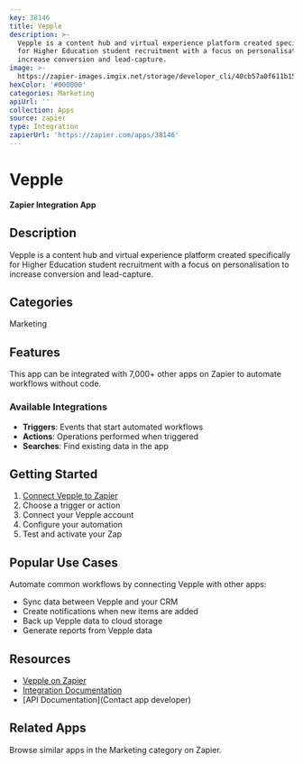 ```yaml
---
key: 38146
title: Vepple
description: >-
  Vepple is a content hub and virtual experience platform created specifically
  for Higher Education student recruitment with a focus on personalisation to
  increase conversion and lead-capture.
image: >-
  https://zapier-images.imgix.net/storage/developer_cli/40cb57a0f611b15100a41bcb3d1d9c65.png?auto=format%2Ccompress&ixlib=python-3.0.0&q=50
hexColor: '#000000'
categories: Marketing
apiUrl: ''
collection: Apps
source: zapier
type: Integration
zapierUrl: 'https://zapier.com/apps/38146'
---
```

# Vepple

**Zapier Integration App**

## Description

Vepple is a content hub and virtual experience platform created specifically for Higher Education student recruitment with a focus on personalisation to increase conversion and lead-capture.

## Categories

Marketing

## Features

This app can be integrated with 7,000+ other apps on Zapier to automate workflows without code.

### Available Integrations

- **Triggers**: Events that start automated workflows
- **Actions**: Operations performed when triggered
- **Searches**: Find existing data in the app

## Getting Started

1. [Connect Vepple to Zapier](https://zapier.com/apps/38146)
2. Choose a trigger or action
3. Connect your Vepple account
4. Configure your automation
5. Test and activate your Zap

## Popular Use Cases

Automate common workflows by connecting Vepple with other apps:

- Sync data between Vepple and your CRM
- Create notifications when new items are added
- Back up Vepple data to cloud storage
- Generate reports from Vepple data

## Resources

- [Vepple on Zapier](https://zapier.com/apps/38146)
- [Integration Documentation](https://zapier.com/apps/38146/integrations)
- [API Documentation](Contact app developer)

## Related Apps

Browse similar apps in the Marketing category on Zapier.
